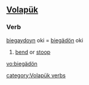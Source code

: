 ==[[Volapük]]==
===Verb===
[[biegaydoyn]] oki = [[biegädön]] oki  
# [[bend]] or [[stoop]]

[[vo:biegädön]]

[[category:Volapük verbs]]